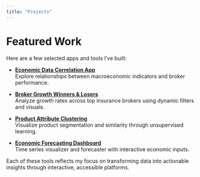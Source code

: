 ```yaml
---
title: "Projects"
---
```


# Featured Work

Here are a few selected apps and tools I’ve built:

- [**Economic Data Correlation App**](https://willshelley.shinyapps.io/broker_compass_gms/)  
  Explore relationships between macroeconomic indicators and broker performance.

- [**Broker Growth Winners & Losers**](https://willshelley.shinyapps.io/Broker_Winners_Losers/)  
  Analyze growth rates across top insurance brokers using dynamic filters and visuals.

- [**Product Attribute Clustering**](https://willshelley.shinyapps.io/ClusteringApp/)  
  Visualize product segmentation and similarity through unsupervised learning.

- [**Economic Forecasting Dashboard**](https://willshelley.shinyapps.io/ws_econ_forecast/)  
  Time series visualizer and forecaster with interactive economic inputs.

Each of these tools reflects my focus on transforming data into actionable insights through interactive, accessible platforms.
